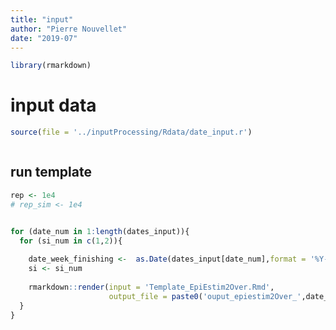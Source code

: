 ```yaml
---
title: "input"
author: "Pierre Nouvellet"
date: "2019-07"
---
```


```r
library(rmarkdown)

```

# input data

```r
source(file = '../inputProcessing/Rdata/date_input.r')



```
## run template

```r

rep <- 1e4
# rep_sim <- 1e4


for (date_num in 1:length(dates_input)){
  for (si_num in c(1,2)){
    
    date_week_finishing <-  as.Date(dates_input[date_num],format = '%Y-%m-%d')
    si <- si_num
    
    rmarkdown::render(input = 'Template_EpiEstim2Over.Rmd',
                      output_file = paste0('ouput_epiestim2Over_',date_week_finishing,'_SI_',si,'.html'))
  }
}


```

